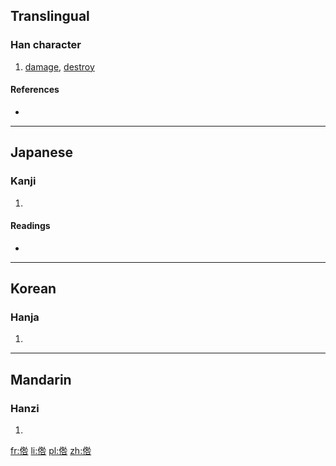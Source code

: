 ==Translingual==

===Han character===
{{Han char|rn=9|rad=人|as=08|sn=10|four=|canj=人竹人口 (OHOR), 人竹卜口 (OHYR)|ids=⿰[[亻]][[咎]]}}

# [[damage]], [[destroy]]

====References====
* {{Han ref|kx=0107.050|dkj=00747|dj=0227.150|hdz=10182.050|uh=5003|ud=20483}}

----

==Japanese==

===Kanji===
{{ja-kanji|grade=|rs=人08}}

# {{defn|lang=ja|sort=人08}}

====Readings====
* {{ja-readings|on=[[きゅう]] (kyū), [[ぐ]] (gu)|kun=[[そしる]] (soshiru)}}

----

==Korean==

===Hanja===
{{ko-hanja|hangeul=구|rv=gu|mr=ku}}

# {{defn|lang=ko|sort=人08}}

----

==Mandarin==

===Hanzi===
{{cmn-hanzi|pin=[[zán]] ([[zan2]])|wg=tsan<sup>2</sup>}}

# {{defn|lang=cmn|sort=人08}}

[[fr:倃]]
[[li:倃]]
[[pl:倃]]
[[zh:倃]]